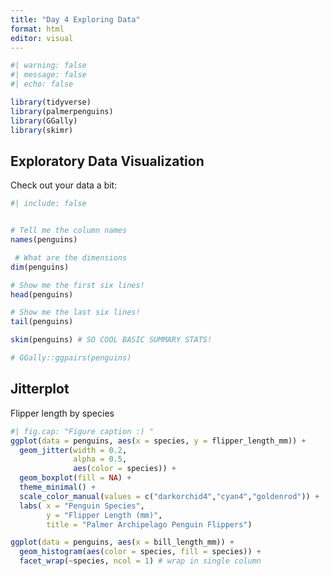 ```yaml
---
title: "Day 4 Exploring Data"
format: html
editor: visual
---
```


```r
#| warning: false
#| message: false
#| echo: false

library(tidyverse)
library(palmerpenguins)
library(GGally)
library(skimr)
```

## Exploratory Data Visualization

Check out your data a bit:

```r
#| include: false 


# Tell me the column names 
names(penguins)

 # What are the dimensions
dim(penguins)

# Show me the first six lines! 
head(penguins)

# Show me the last six lines!
tail(penguins)
```

```r
skim(penguins) # SO COOL BASIC SUMMARY STATS!
```

```r

# GGally::ggpairs(penguins)
```

## Jitterplot

Flipper length by species

```r

#| fig.cap: "Figure caption :) "
ggplot(data = penguins, aes(x = species, y = flipper_length_mm)) + 
  geom_jitter(width = 0.2,
              alpha = 0.5,
              aes(color = species)) + 
  geom_boxplot(fill = NA) +
  theme_minimal() + 
  scale_color_manual(values = c("darkorchid4","cyan4","goldenrod")) + 
  labs( x = "Penguin Species",
        y = "Flipper Length (mm)",
        title = "Palmer Archipelago Penguin Flippers")
```

```r
ggplot(data = penguins, aes(x = bill_length_mm)) + 
  geom_histogram(aes(color = species, fill = species)) + 
  facet_wrap(~species, ncol = 1) # wrap in single column
```
